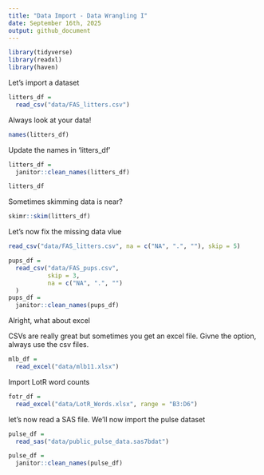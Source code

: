 ```yaml
---
title: "Data Import - Data Wrangling I"
date: September 16th, 2025
output: github_document
---
```


```r
library(tidyverse)
library(readxl)
library(haven)
```

Let's import a dataset

```r
litters_df =
  read_csv("data/FAS_litters.csv")
```

Always look at your data!

```r
names(litters_df)
```

Update the names in 'litters_df'

```r
litters_df = 
  janitor::clean_names(litters_df)
```

```r
litters_df
```

Sometimes skimming data is near?

```r
skimr::skim(litters_df)
```

Let's now fix the missing data vlue

```r
read_csv("data/FAS_litters.csv", na = c("NA", ".", ""), skip = 5)
```

```r
pups_df = 
  read_csv("data/FAS_pups.csv",
           skip = 3,
           na = c("NA", ".", "")
  )
pups_df = 
  janitor::clean_names(pups_df)
```


Alright, what about excel

CSVs are really great but sometimes you get an excel file. Givne the option, always use the csv files.

```r
mlb_df =
  read_excel("data/mlb11.xlsx")
```

Import LotR word counts

```r
fotr_df =
  read_excel("data/LotR_Words.xlsx", range = "B3:D6")
```

let's now read a SAS file. We'll now import the pulse dataset

```r
pulse_df =
  read_sas("data/public_pulse_data.sas7bdat")

pulse_df =
  janitor::clean_names(pulse_df)
```

